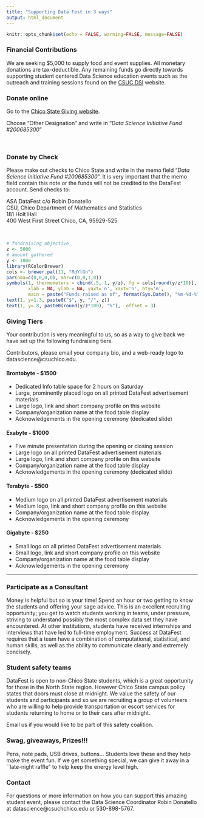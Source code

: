 ```yaml
---
title: "Supporting Data Fest in 3 ways"
output: html_document
---
```


```r
knitr::opts_chunk$set(echo = FALSE, warning=FALSE, message=FALSE)
```

### Financial Contributions

We are seeking $5,000 to supply food and event supplies. All monetary donations are tax-deductible. Any remaining funds go directly towards supporting student centered Data Science education events such as the outreach and training sessions found on the [CSUC DSI](http://datascience.csuchico.edu) website. 


<div class = "row">
<div class = "col-md-6">

### Donate online
Go to the [Chico State Giving website](https://securelb.imodules.com/s/1751/wide.aspx?sid=1751&gid=2&pgid=405&cid=1058). 

Choose "Other Designation" and write in "_Data Science Initiative Fund #200685300_"

<br>

### Donate by Check

Please make out checks to Chico State and write in the memo field "_Data Science Initiative Fund #200685300_". It is very important that the memo field contain this note or the funds will not be credited to the DataFest account. Send checks to:

ASA DataFest c/o Robin Donatello  
CSU, Chico Department of Mathematics and Statistics  
181 Holt Hall  
400 West First Street 
Chico, CA, 95929-525

</div>
<div class = "col-md-6">

</br>

```r
# fundraising objective
z <- 5000
# amount gathered
y <- 1800
library(RColorBrewer)
cols <- brewer.pal(11, "RdYlGn")
par(oma=c(0,0,0,0), mar=c(0,0,1,0))
symbols(1, thermometers = cbind(.5, 1, y/z), fg = cols[round(y/z*10)], inches=3, 
        xlab = NA, ylab = NA, yaxt='n', xaxt='n', bty='n',  
        main = paste("Funds raised as of", format(Sys.Date(), "%m-%d-%Y")))
text(1, y=1.3, paste0("$", y, "/", z))
text(1, y=.8, paste0(round(y/z*100), "%"),  offset = 3)
```

</div>
</div>


### Giving Tiers
Your contribution is very meaningful to us, so as a way to give back we have set up the following fundraising tiers. 

Contributors, please email your company bio, and a web-ready logo to datascience@csuchico.edu. 

#### Brontobyte - $1500 
* Dedicated Info table space for 2 hours on Saturday
* Large, prominently placed logo on all printed DataFest advertisement materials
* Large logo, link and short company profile on this website
* Company/organization name at the food table display
* Acknowledgements in the opening ceremony (dedicated slide)

#### Exabyte -  $1000 
* Five minute presentation during the opening or closing session
* Large logo on all printed DataFest advertisement materials
* Large logo, link and short company profile on this website
* Company/organization name at the food table display
* Acknowledgements in the opening ceremony (dedicated slide)


#### Terabyte - $500
* Medium logo on all printed DataFest advertisement materials
* Medium logo, link and short company profile on this website
* Company/organization name at the food table display
* Acknowledgements in the opening ceremony


#### Gigabyte - $250 
* Small logo on all printed DataFest advertisement materials
* Small logo, link and short company profile on this website
* Company/organization name at the food table display
* Acknowledgements in the opening ceremony


---

### Participate as a Consultant

Money is helpful but so is your time! Spend an hour or two getting to know the students and offering your sage advice. This is an excellent recruiting opportunity; you get to watch students working in teams, under pressure, striving to understand possibly the most complex data set they have encountered. At other institutions, students have received internships and interviews that have led to full-time employment. Success at DataFest requires that a team have a combination of computational, statistical, and human skills, as well as the ability to communicate clearly and extremely concisely.

### Student safety teams

DataFest is open to non-Chico State students, which is a great opportunity for those in the North State region. However Chico State campus policy states that doors must close at midnight. We value the safety of our students and participants and so we are recruiting a group of volunteers who are willing to help provide transportation or escort services for students returning to home or to their cars after midnight.

Email us if you would like to be part of this safety coalition.  

### Swag, giveaways, Prizes!!!

Pens, note pads, USB drives, buttons... Students love these and they help make the event fun. If we get something special, we can give it away in a ``late-night raffle" to help keep the energy level high.


### Contact 

For questions or more information on how you can support this amazing student event, please contact the Data Science Coordinator Robin Donatello at datascience@csuchchico.edu or 530-898-5767.

